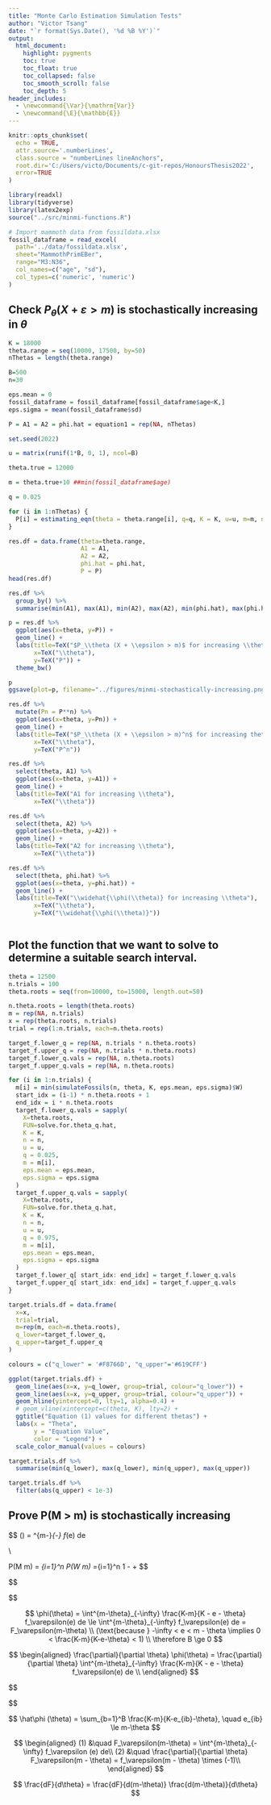 ---
title: "Monte Carlo Estimation Simulation Tests"
author: "Victor Tsang"
date: "`r format(Sys.Date(), '%d %B %Y')`"
output:
  html_document:
    highlight: pygments
    toc: true
    toc_float: true
    toc_collapsed: false
    toc_smooth_scroll: false
    toc_depth: 5
header_includes:
  - \newcommand{\Var}{\mathrm{Var}}
  - \newcommand{\E}{\mathbb{E}}
---

```{=html}
<style>
body
  { counter-reset: source-line 0; }
pre.numberSource code
  { counter-reset: none; }
</style>
```

```{r setup, include=FALSE}
knitr::opts_chunk$set(
  echo = TRUE,
  attr.source='.numberLines',
  class.source = "numberLines lineAnchors",
  root.dir='C:/Users/victo/Documents/c-git-repos/HonoursThesis2022',
  error=TRUE
)
```

```{r}
library(readxl)
library(tidyverse)
library(latex2exp)
source("../src/minmi-functions.R")
```



```{r}
# Import mammoth data from fossildata.xlsx
fossil_dataframe = read_excel(
  path='../data/fossildata.xlsx', 
  sheet="MammothPrimEBer", 
  range="M3:N36", 
  col_names=c("age", "sd"), 
  col_types=c('numeric', 'numeric')
)
```

## Check $P_\theta (X + \varepsilon > m)$ is stochastically increasing in $\theta$

```{r}

K = 18000
theta.range = seq(10000, 17500, by=50)
nThetas = length(theta.range)

B=500
n=30

eps.mean = 0
fossil_dataframe = fossil_dataframe[fossil_dataframe$age<K,]
eps.sigma = mean(fossil_dataframe$sd)

P = A1 = A2 = phi.hat = equation1 = rep(NA, nThetas)

set.seed(2022)

u = matrix(runif(1*B, 0, 1), ncol=B)

theta.true = 12000

m = theta.true+10 ##min(fossil_dataframe$age)

q = 0.025

for (i in 1:nThetas) {
  P[i] = estimating_eqn(theta = theta.range[i], q=q, K = K, u=u, m=m, n=n, eps.mean = eps.mean, eps.sigma = eps.sigma) +q^(1/n)
}

res.df = data.frame(theta=theta.range,
                    A1 = A1,
                    A2 = A2,
                    phi.hat = phi.hat,
                    P = P)
head(res.df)
```

```{r}
res.df %>%
  group_by() %>%
  summarise(min(A1), max(A1), min(A2), max(A2), min(phi.hat), max(phi.hat))
```

```{r}
p = res.df %>%
  ggplot(aes(x=theta, y=P)) +
  geom_line() +
  labs(title=TeX("$P_\\theta (X + \\epsilon > m)$ for increasing \\theta"),
       x=TeX("\\theta"),
       y=TeX("P")) +
  theme_bw()

p
ggsave(plot=p, filename="../figures/minmi-stochastically-increasing.png", width=6, height=4)
```

```{r}
res.df %>%
  mutate(Pn = P**n) %>% 
  ggplot(aes(x=theta, y=Pn)) +
  geom_line() +
  labs(title=TeX("$P_\\theta (X + \\epsilon > m)^n$ for increasing theta"),
       x=TeX("\\theta"),
       y=TeX("P^n"))
```


```{r}
res.df %>%
  select(theta, A1) %>%
  ggplot(aes(x=theta, y=A1)) +
  geom_line() +
  labs(title=TeX("A1 for increasing \\theta"),
       x=TeX("\\theta"))
```

```{r}
res.df %>%
  select(theta, A2) %>%
  ggplot(aes(x=theta, y=A2)) +
  geom_line() +
  labs(title=TeX("A2 for increasing \\theta"),
       x=TeX("\\theta"))
```

```{r}
res.df %>%
  select(theta, phi.hat) %>%
  ggplot(aes(x=theta, y=phi.hat)) +
  geom_line() +
  labs(title=TeX("\\widehat{\\phi(\\theta)} for increasing \\theta"),
       x=TeX("\\theta"),
       y=TeX("\\widehat{\\phi(\\theta)}"))
```

```{r}

```




## Plot the function that we want to solve to determine a suitable search interval.

```{r}
theta = 12500
n.trials = 100
theta.roots = seq(from=10000, to=15000, length.out=50)

n.theta.roots = length(theta.roots)
m = rep(NA, n.trials)
x = rep(theta.roots, n.trials)
trial = rep(1:n.trials, each=n.theta.roots)

target_f.lower_q = rep(NA, n.trials * n.theta.roots)
target_f.upper_q = rep(NA, n.trials * n.theta.roots)
target_f.lower_q.vals = rep(NA, n.theta.roots)
target_f.upper_q.vals = rep(NA, n.theta.roots)

for (i in 1:n.trials) {
  m[i] = min(simulateFossils(n, theta, K, eps.mean, eps.sigma)$W)
  start_idx = (i-1) * n.theta.roots + 1
  end_idx = i * n.theta.roots
  target_f.lower_q.vals = sapply(
    X=theta.roots,
    FUN=solve.for.theta_q.hat,
    K = K,
    n = n,
    u = u,
    q = 0.025,
    m = m[i],
    eps.mean = eps.mean,
    eps.sigma = eps.sigma
  )
  target_f.upper_q.vals = sapply(
    X=theta.roots,
    FUN=solve.for.theta_q.hat,
    K = K,
    n = n,
    u = u,
    q = 0.975,
    m = m[i],
    eps.mean = eps.mean,
    eps.sigma = eps.sigma
  )
  target_f.lower_q[ start_idx: end_idx] = target_f.lower_q.vals
  target_f.upper_q[ start_idx: end_idx] = target_f.upper_q.vals
}

target.trials.df = data.frame(
  x=x,
  trial=trial,
  m=rep(m, each=n.theta.roots),
  q_lower=target_f.lower_q,
  q_upper=target_f.upper_q
)

colours = c("q_lower" = '#F8766D', "q_upper"='#619CFF')

ggplot(target.trials.df) +
  geom_line(aes(x=x, y=q_lower, group=trial, colour="q_lower")) +
  geom_line(aes(x=x, y=q_upper, group=trial, colour="q_upper")) +
  geom_hline(yintercept=0, lty=1, alpha=0.4) +
  # geom_vline(xintercept=c(theta, K), lty=2) +
  ggtitle("Equation (1) values for different thetas") +
  labs(x = "Theta",
       y = "Equation Value",
       color = "Legend") +
  scale_color_manual(values = colours)
```

```{r}
target.trials.df %>%
  summarise(min(q_lower), max(q_lower), min(q_upper), max(q_upper))
```

```{r}
target.trials.df %>%
  filter(abs(q_upper) < 1e-3)
```


## Prove P(M > m) is stochastically increasing

$$
\phi(\theta) = \int^{m-\theta}_{-\infty} \frac{K-m}{K - e - \theta} f_\varepsilon(e) de

\\

P(M \ge m) = \prod_{i=1}^n P(W \ge m) =\prod_{i=1}^n 1 - \frac{F_\varepsilon (m-\theta)}{F_\varepsilon (K-\theta)} + \frac{\phi(\theta)}{F_\varepsilon (K-\theta)}
$$

$$

\begin{aligned}
\frac{\partial}{\partial \theta} P
  &= \frac{\partial}{\partial \theta} \left[ 1 - \frac{F_\varepsilon (m-\theta)}{F_\varepsilon (K-\theta)} + \frac{\phi(\theta)}{F_\varepsilon (K-\theta)} \right] \\
  &= \frac{\partial}{\partial \theta} \left[ 1 + \frac{\phi(\theta) - F_\varepsilon (m-\theta)}{F_\varepsilon (K-\theta)} \right] \\
  &= \frac{ F_\varepsilon(K-\theta){ \frac{\partial}{\partial \theta} \Big[\phi(\theta) - F_\varepsilon (m-\theta) \Big]} - { \Big[\phi(\theta) - F_\varepsilon (m-\theta) \Big] \frac{\partial}{\partial \theta}F_\varepsilon(K-\theta) } }{ \left[ F_\varepsilon (K-\theta) \right]^2 } \\
  &= \frac{ \overbrace{ F_\varepsilon(K-\theta){ \Big[ \frac{\partial}{\partial \theta} \phi(\theta) - f_\varepsilon (m-\theta) \Big] } }^{A} + \overbrace{ (-1)\Big[ \phi(\theta) - F_\varepsilon (m-\theta) \Big] f_\varepsilon(K-\theta) }^{B} }{ \left[ F_\varepsilon (K-\theta) \right]^2 }
\end{aligned}
$$

$$
\phi(\theta) = \int^{m-\theta}_{-\infty} \frac{K-m}{K - e - \theta} f_\varepsilon(e) de \le \int^{m-\theta}_{-\infty} f_\varepsilon(e) de = F_\varepsilon(m-\theta) \\
(\text{because } -\infty < e < m - \theta \implies 0 < \frac{K-m}{K-e-\theta} < 1) \\
\therefore B \ge 0
$$

$$
\begin{aligned}
\frac{\partial}{\partial \theta} \phi(\theta) = \frac{\partial}{\partial \theta}  \int^{m-\theta}_{-\infty} \frac{K-m}{K - e - \theta} f_\varepsilon(e) de \\
\end{aligned}
$$

$$

$$


$$
\hat\phi (\theta) = \sum_{b=1}^B \frac{K-m}{K-e_{ib}-\theta}, \quad e_{ib} \le m-\theta
$$



$$
\begin{aligned}
(1) &\quad F_\varepsilon(m-\theta) = \int^{m-\theta}_{-\infty} f_\varepsilon (e) de\\
(2) &\quad \frac{\partial}{\partial \theta} F_\varepsilon(m - \theta) = f_\varepsilon(m - \theta) \times (-1)\\
\end{aligned}
$$

$$
\frac{dF}{d\theta} = \frac{dF}{d(m-\theta)} \frac{d(m-\theta)}{d\theta}
$$









